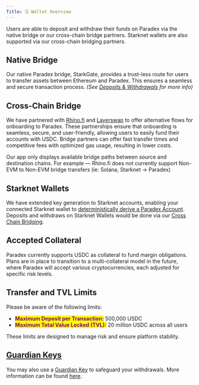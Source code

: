 ```yaml
---
Title: 🗒️ Wallet Overview
---
```

Users are able to deposit and withdraw their funds on Paradex via the native bridge or our cross-chain bridge partners. Starknet wallets are also supported via our cross-chain bridging partners.

## **Native Bridge**

Our native Paradex bridge, StarkGate, provides a trust-less route for users to transfer assets between Ethereum and Paradex. This ensures a seamless and secure transaction process. _(See_ [_Deposits & Withdrawals_](deposits-and-withdrawals/ethereum-wallets.md) _for more info)_

## **Cross-Chain Bridge**

We have partnered with [Rhino.fi](http://rhino.fi/) and [Layerswap](https://layerswap.io/) to offer alternative flows for onboarding to Paradex. These partnerships ensure that onboarding is seamless, secure, and user-friendly, allowing users to easily fund their accounts with USDC. Bridge partners can offer fast transfer times and competitive fees with optimized gas usage, resulting in lower costs.

<Info>
Our app only displays available bridge paths between source and destination chains. For example — Rhino.fi does not currently support Non-EVM to Non-EVM bridge transfers (ie: Solana, Starknet -> Paradex)
</Info>

## Starknet Wallets

We have extended key generation to Starknet accounts, enabling your connected Starknet wallet to [deterministically derive a Paradex Account](../introduction/architecture-overview/wallet-integration.md). Deposits and withdraws on Starknet Wallets would be done via our [Cross Chain Bridging](deposits-and-withdrawals/cross-chain-bridging.md).

## Accepted Collateral

Paradex currently supports USDC as collateral to fund margin obligations. Plans are in place to transition to a multi-collateral model in the future, where Paradex will accept various cryptocurrencies, each adjusted for specific risk levels.

## Transfer and TVL Limits

Please be aware of the following limits:

* <mark style="color:purple;">**Maximum Deposit per Transaction:**</mark> 500,000 USDC
* <mark style="color:purple;">**Maximum Total Value Locked (TVL):**</mark> 20 million USDC across all users

These limits are designed to manage risk and ensure platform stability.

## [Guardian Keys](../security/guardian-keys.md)

You may also use a [Guardian Key](../security/guardian-keys.md) to safeguard your withdrawals. More information can be found [here](https://github.com/tradeparadex/paradex-cli/wiki/Tutorial:-Hardening-Account-Security).
